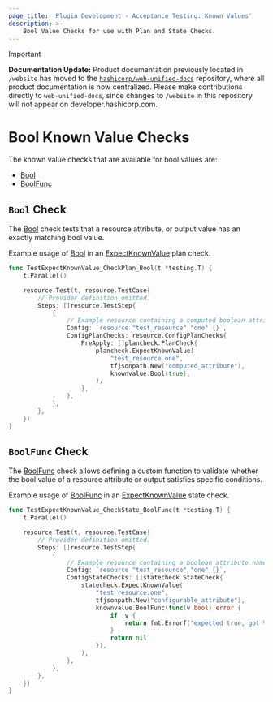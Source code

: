 ```yaml
---
page_title: 'Plugin Development - Acceptance Testing: Known Values'
description: >-
    Bool Value Checks for use with Plan and State Checks.
---
```


> [!IMPORTANT]  
> **Documentation Update:** Product documentation previously located in `/website` has moved to the [`hashicorp/web-unified-docs`](https://github.com/hashicorp/web-unified-docs) repository, where all product documentation is now centralized. Please make contributions directly to `web-unified-docs`, since changes to `/website` in this repository will not appear on developer.hashicorp.com.

# Bool Known Value Checks

The known value checks that are available for bool values are:

* [Bool](/terraform/plugin/testing/acceptance-tests/known-value-checks/bool#bool-check)
* [BoolFunc](/terraform/plugin/testing/acceptance-tests/known-value-checks/bool#boolfunc-check)

## `Bool` Check

The [Bool](https://pkg.go.dev/github.com/hashicorp/terraform-plugin-testing/knownvalue#Bool) check tests that a resource attribute, or output value has an exactly matching bool value.

Example usage of [Bool](https://pkg.go.dev/github.com/hashicorp/terraform-plugin-testing/knownvalue#Bool) in an [ExpectKnownValue](/terraform/plugin/testing/acceptance-tests/plan-checks/resource) plan check.

```go
func TestExpectKnownValue_CheckPlan_Bool(t *testing.T) {
	t.Parallel()

	resource.Test(t, resource.TestCase{
		// Provider definition omitted.
		Steps: []resource.TestStep{
			{
				// Example resource containing a computed boolean attribute named "computed_attribute"
				Config: `resource "test_resource" "one" {}`,
				ConfigPlanChecks: resource.ConfigPlanChecks{
					PreApply: []plancheck.PlanCheck{
						plancheck.ExpectKnownValue(
							"test_resource.one",
							tfjsonpath.New("computed_attribute"),
							knownvalue.Bool(true),
						),
					},
				},
			},
		},
	})
}
```

## `BoolFunc` Check

The [BoolFunc](https://pkg.go.dev/github.com/hashicorp/terraform-plugin-testing/knownvalue#BoolFunc) check allows defining a custom function to validate whether the bool value of a resource attribute or output satisfies specific conditions.

Example usage of [BoolFunc](https://pkg.go.dev/github.com/hashicorp/terraform-plugin-testing/knownvalue#BoolFunc) in an [ExpectKnownValue](/terraform/plugin/testing/acceptance-tests/state-checks/resource) state check.

```go
func TestExpectKnownValue_CheckState_BoolFunc(t *testing.T) {
	t.Parallel()

	resource.Test(t, resource.TestCase{
		// Provider definition omitted.
		Steps: []resource.TestStep{
			{
				// Example resource containing a boolean attribute named "configurable_attribute"
				Config: `resource "test_resource" "one" {}`,
				ConfigStateChecks: []statecheck.StateCheck{
					statecheck.ExpectKnownValue(
						"test_resource.one",
						tfjsonpath.New("configurable_attribute"),
						knownvalue.BoolFunc(func(v bool) error {
							if !v {
								return fmt.Errorf("expected true, got %t", v)
							}
							return nil
						}),
					),
				},
			},
		},
	})
}
```